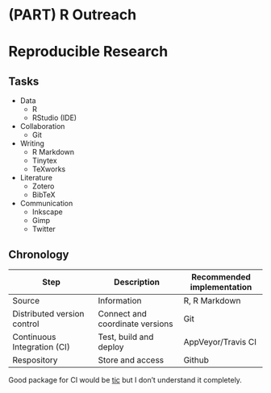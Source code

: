 # (PART) R Outreach {-} 

# Reproducible Research

## Tasks

* Data
    - R
    - RStudio (IDE)
* Collaboration
    - Git
* Writing
    - R Markdown
    - Tinytex
    - TeXworks
* Literature
    - Zotero
    - BibTeX
* Communication
    - Inkscape
    - Gimp
    - Twitter


## Chronology

| Step                        | Description                 | Recommended implementation |
|-----------------------------|-----------------------------|----------------------------|
| Source                      | Information                 | R, R Markdown              |
| Distributed version control | Connect and coordinate versions | Git                    |
| Continuous Integration (CI) | Test, build and deploy      | AppVeyor/Travis CI         |
| Respository                 | Store and access            | Github                     |


Good package for CI would be [tic](https://ropenscilabs.github.io/tic/index.html) but I don't understand it completely.